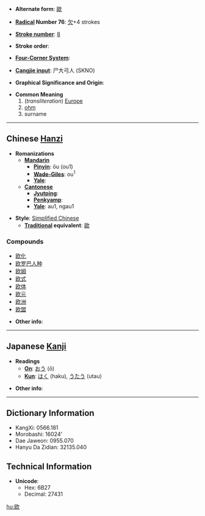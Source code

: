 * '''Alternate form''': [[歐]]

* '''[[Wiktionary:Chinese radical index| Radical]] Number 76''': [[Wiktionary:Chinese radical index 欠|欠]]+4 strokes

* '''[[Wiktionary:Chinese total strokes index|Stroke number]]''': [[Wiktionary:Chinese total strokes index 8|8]]

* '''Stroke order''': 

* '''[[Wiktionary:Chinese four corner index|Four-Corner System]]''': 

* '''[[Wiktionary:Chinese Cangjie index|Cangjie input]]''': 尸大弓人 (SKNO)

* '''Graphical Significance and Origin''': 

* '''Common Meaning'''
*# (''transliteration'') [[Europe]]
*# [[ohm]]
*# surname

----

== Chinese [[Hanzi]] ==

* '''Romanizations'''
** '''[[Mandarin]]'''
*** '''[[Pinyin]]''': ōu (ou1)
*** '''[[Wade-Giles]]''': ou<sup>1</sup>
*** '''[[Yale]]''': 
** '''[[Cantonese]]'''
*** '''[[Jyutping]]''':
*** '''[[Penkyamp]]''': 
*** '''[[Yale]]''': au1, ngau1

* '''Style''': [[Simplified Chinese]] 
** '''[[Traditional Chinese|Traditional]] equivalent''': [[歐]]

===Compounds===
*[[欧化]]
*[[欧罗巴人种]]
*[[欧姆]]
*[[欧式]]
*[[欧体]]
*[[欧元]]
*[[欧洲]]
*[[欧盟]]

* '''Other info''': 

----

== Japanese [[Kanji]] ==

* '''Readings'''
** '''[[On]]''': [[おう]] (ō)
** '''[[Kun]]''': [[はく]] (haku), [[うたう]] (utau)

* '''Other info''':  

----

== Dictionary Information ==

* KangXi: 0566.181
* Morobashi: 16024'
* Dae Jaweon: 0955.070
* Hanyu Da Zidian: 32135.040

== Technical Information ==

* '''Unicode''':
** Hex: 6B27
** Decimal: 27431

[[hu:欧]]